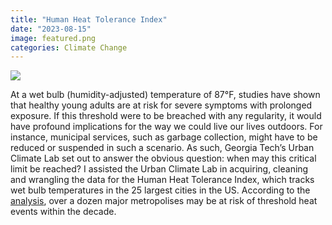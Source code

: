 ```yaml
---
title: "Human Heat Tolerance Index"
date: "2023-08-15"
image: featured.png
categories: Climate Change
---
```


![](featured.png)

At a wet bulb (humidity-adjusted) temperature of 87°F, studies have shown that healthy young adults are at risk for severe symptoms with prolonged exposure. If this threshold were to be breached with any regularity, it would have profound implications for the way we could live our lives outdoors. For instance, municipal services, such as garbage collection, might have to be reduced or suspended in such a scenario. As such, Georgia Tech's Urban Climate Lab set out to answer the obvious question: when may this critical limit be reached? I assisted the Urban Climate Lab in acquiring, cleaning and wrangling the data for the Human Heat Tolerance Index, which tracks wet bulb temperatures in the 25 largest cities in the US. According to the [analysis](https://urbanclimate.gatech.edu/heat-risk/), over a dozen major metropolises may be at risk of threshold heat events within the decade.